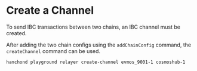 # Create a Channel

To send IBC transactions between two chains, an IBC channel must be created.

After adding the two chain configs using the `addChainConfig` command, the `createChannel` command can be used.

```bash
hanchond playground relayer create-channel evmos_9001-1 cosmoshub-1
```
